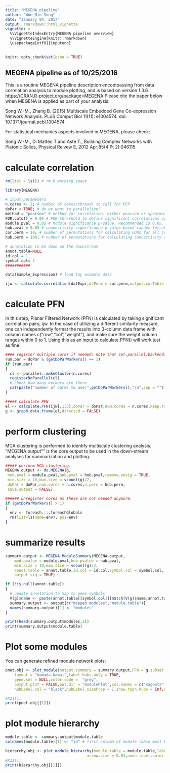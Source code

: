 ```yaml
---
title: "MEGENA_pipeline"
author: "Won-Min Song"
date: "January 04, 2017"
output: rmarkdown::html_vignette
vignette: >
  %\VignetteIndexEntry{MEGENA pipeline overview}
  %\VignetteEngine{knitr::rmarkdown}
  \usepackage[utf8]{inputenc}
---
```


```r
knitr::opts_chunk$set(echo = TRUE)
```

## MEGENA pipeline as of 10/25/2016 

This is a routine MEGENA pipeline description encompassing from data correlation analysis to module plotting, and is based on version 1.3.6 <https://CRAN.R-project.org/package=MEGENA>.Please cite the paper below when MEGENA is applied as part of your analysis: 

Song W.-M., Zhang B. (2015) Multiscale Embedded Gene Co-expression Network Analysis. PLoS Comput Biol 11(11): e1004574. doi: 10.1371/journal.pcbi.1004574.

For statistical mechanics aspects involved in MEGENA, please check: 

Song W.-M., Di Matteo T.and Aste T., Building Complex Networks with Platonic Solids, Physical Reivew E, 2012 Apr;85(4 Pt 2):046115.

# calculate correlation

```r
rm(list = ls()) # rm R working space

library(MEGENA)

# input parameters
n.cores <- 2; # number of cores/threads to call for PCP
doPar <-TRUE; # do we want to parallelize?
method = "pearson" # method for correlation. either pearson or spearman. 
FDR.cutoff = 0.05 # FDR threshold to define significant correlations upon shuffling samples. 
module.pval = 0.05 # module significance p-value. Recommended is 0.05. 
hub.pval = 0.05 # connectivity significance p-value based random tetrahedral networks
cor.perm = 10; # number of permutations for calculating FDRs for all correlation pairs. 
hub.perm = 100; # number of permutations for calculating connectivity significance p-value. 

# annotation to be done on the downstream
annot.table=NULL
id.col = 1
symbol.col= 2
###########

data(Sample_Expression) # load toy example data

ijw <- calculate.correlation(datExpr,doPerm = cor.perm,output.corTable = FALSE,output.permFDR = FALSE)
```

# calculate PFN
In this step, Planar Filtered Network (PFN) is calculated by taking significant correlation pairs, ijw. In the case of utilizing a different similarity measure, one can independently format the results into 3-column data frame with column names c("row","col","weight"), and make sure the weight column ranges within 0 to 1. Using this as an input to calculate.PFN() will work just as fine. 

```r
#### register multiple cores if needed: note that set.parallel.backend() is deprecated. 
run.par = doPar & (getDoParWorkers() == 1) 
if (run.par)
{
  cl <- parallel::makeCluster(n.cores)
  registerDoParallel(cl)
  # check how many workers are there
  cat(paste("number of cores to use:",getDoParWorkers(),"\n",sep = ""))
}

##### calculate PFN
el <- calculate.PFN(ijw[,1:3],doPar = doPar,num.cores = n.cores,keep.track = FALSE)
g <- graph.data.frame(el,directed = FALSE)
```

# perform clustering
MCA clustering is performed to identify multiscale clustering analysis. "MEGENA.output"" is the core output to be used in the down-stream analyses for summarization and plotting.

```r

##### perform MCA clustering.
MEGENA.output <- do.MEGENA(g,
 mod.pval = module.pval,hub.pval = hub.pval,remove.unsig = TRUE,
 min.size = 10,max.size = vcount(g)/2,
 doPar = doPar,num.cores = n.cores,n.perm = hub.perm,
 save.output = FALSE)

###### unregister cores as these are not needed anymore.
if (getDoParWorkers() > 1)
{
  env <- foreach:::.foreachGlobals
  rm(list=ls(name=env), pos=env)
}


```

# summarize results
```r
summary.output <- MEGENA.ModuleSummary(MEGENA.output,
	mod.pvalue = module.pval,hub.pvalue = hub.pval,
	min.size = 10,max.size = vcount(g)/2,
	annot.table = annot.table,id.col = id.col,symbol.col = symbol.col,
	output.sig = TRUE)

if (!is.null(annot.table))
{
  # update annotation to map to gene symbols
  V(g)$name <- paste(annot.table[[symbol.col]][match(V(g)$name,annot.table[[id.col]])],V(g)$name,sep = "|")
  summary.output <- output[c("mapped.modules","module.table")]
  names(summary.output)[1] <- "modules"
}

print(head(summary.output$modules,2))
print(summary.output$module.table)
```

# Plot some modules

You can generate refined module network plots: 

```r
pnet.obj <- plot_module(output.summary = summary.output,PFN = g,subset.module = "c1_3",
	layout = "kamada.kawai",label.hubs.only = TRUE,
	gene.set = NULL,color.code =  "grey",
	output.plot = FALSE,out.dir = "modulePlot",col.names = c("magenta","green","cyan"),label.scaleFactor = 20,
	hubLabel.col = "black",hubLabel.sizeProp = 1,show.topn.hubs = Inf,show.legend = TRUE)

#X11();
print(pnet.obj[[1]])
```

# plot module hierarchy

```r
module.table <- summary.output$module.table
colnames(module.table)[1] <- "id" # first column of module table must be labelled as "id".

hierarchy.obj <- plot_module_hierarchy(module.table = module.table,label.scaleFactor = 0.15,
                                    arrow.size = 0.03,node.label.color = "blue")
#X11();
print(hierarchy.obj[[1]])
```
